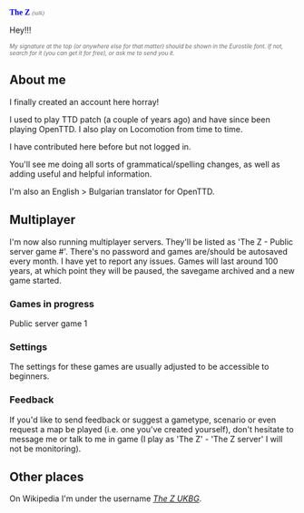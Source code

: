 <font face="Eurostile"><font color="Blue">'''The Z'''</font> <font size="1"><font color="DimGrey">''(talk)''</font></font></font>

Hey!!!

<font size="1"><font color="DimGrey"><i>My signature at the top (or anywhere else for that matter) should be shown in the Eurostile font. If not, search for it (you can get it for free), or ask me to send you it.</i></font></font>

==About me==
I finally created an account here horray!

I used to play TTD patch (a couple of years ago) and have since been playing OpenTTD. I also play on Locomotion from time to time.

I have contributed here before but not logged in.

You'll see me doing all sorts of grammatical/spelling changes, as well as adding useful and helpful information.

I'm also an English > Bulgarian translator for OpenTTD.

==Multiplayer==
I'm now also running multiplayer servers. They'll be listed as 'The Z - Public server game #'. There's no password and games are/should be autosaved every month. I have yet to report any issues. Games will last around 100 years, at which point they will be paused, the savegame archived and a new game started.

===Games in progress===
Public server game 1

===Settings===
The settings for these games are usually adjusted to be accessible to beginners.

===Feedback===
If you'd like to send feedback or suggest a gametype, scenario or even request a map be played (i.e. one you've created yourself), don't hesitate to message me or talk to me in game (I play as 'The Z' - 'The Z server' I will not be monitoring).

==Other places==
On Wikipedia I'm under the username ''[http://en.wikipedia.org/wiki/User:The_Z_UKBG The Z UKBG]''.